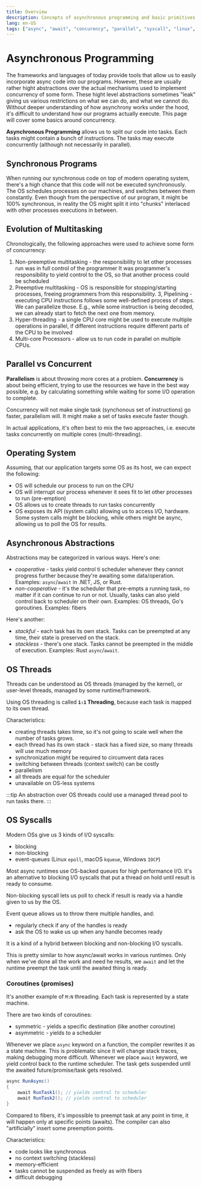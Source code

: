 ```yaml
---
title: Overview
description: Concepts of asynchronous programming and basic primitives used by runtimes
lang: en-US
tags: ["async", "await", "concurency", "parallel", "syscall", "linux", "multitasking", "programming"]
---
```



# Asynchronous Programming

The frameworks and languages of today provide
tools that allow us to easily incorporate async
code into our programs. However, these are usually
rather hight abstractions over the actual mechanisms
used to implement concurrency of some form. These 
hight level abstractions sometimes "leak" giving
us various restrictions on what we can do, and what
we cannot do. Without deeper understanding of how
asynchrony works under the hood, it's difficult
to understand how our programs actually execute.
This page will cover some basics around concurrency.

**Asynchronous Programming** allows us to split
our code into tasks. Each tasks might contain
a bunch of instructions. The tasks may execute 
concurrently (although not necessarily in parallel).

## Synchronous Programs

When running our synchronous code on top of modern operating system,
there's a high chance that this code will not be 
executed synchronously. The OS schedules processes
on our machines, and switches between them constantly.
Even though from the perspective of our program, it might
be 100% synchronous, in reality the OS might split
it into "chunks" interlaced with other processes
executions in between.

## Evolution of Multitasking

Chronologically, the following approaches were used
to achieve some form of concurrency:

1. Non-preemptive multitasking - the responsibility
to let other processes run was in full control of the programmer
It was programmer's responsibility to yield control
to the OS, so that another process could be scheduled
2. Preemptive multitasking - OS is responsible for 
stopping/starting processes, freeing programmers
from this responsibility.
3, Pipelining - executing CPU instructions follows
some well-defined process of steps. We can parallelize those.
E.g., while some instruction is being decoded, we can already
start to fetch the next one from memory.
3. Hyper-threading - a single CPU core might be used
to execute multiple operations in parallel, if different
instructions require different parts of the CPU to 
be involved
3. Multi-core Processors - allow us to run
code in parallel on multiple CPUs.

## Parallel vs Concurrent

**Parallelism** is about throwing more cores
at a problem.
**Concurrency** is about being efficient, trying
to use the resources we have in the best way possible,
e.g. by calculating something while waiting for
some I/O operation to complete.

Concurrency will not make single task (synchonous set of instructions)
go faster, parallelism will. It might make a set of tasks
execute faster though.

In actual applications, it's often best to mix the 
two approaches, i.e. execute tasks concurrently on multiple
cores (multi-threading).

## Operating System

Assuming, that our application targets some OS as its host,
we can expect the following:

- OS will schedule our process to run on the CPU
- OS will interrupt our process whenever it sees fit to let other
  processes to run (pre-emption)
- OS allows us to create threads to run tasks concurrently
- OS exposes its API (system calls) allowing us
  to access I/O, hardware. Some system calls might be 
  blocking, while others might be async, allowing us to
  poll the OS for results.

## Asynchronous Abstractions

Abstractions may be categorized in various ways.
Here's one:

- *cooperative* - tasks yield control ti scheduler whenever
  they cannot progress further because they're awaiting
  some data/operation. Examples: `async`/`await` in .NET, JS, or Rust.
- *non-cooperative* - it's the scheduler that pre-empts a running
  task, no matter if it can continue to run or not. Usually, 
  tasks can also yield control back to scheduler on their own.
  Examples: OS threads, Go's goroutines. Examples: fibers

Here's another:

- *stackful* - each task has its own stack. Tasks can be preempted
  at any time, their state is preserved on the stack.
- *stackless* - there's one stack. Tasks cannot be preempted in the middle
  of execution. Examples: Rust `async`/`await`.

## OS Threads

Threads can be understood as OS threads (managed by the kernel),
or user-level threads, managed by some runtime/framework.

Using OS threading is called **`1:1` Threading**, because each task
is mapped to its own thread.

Characteristics:

- creating threads
  takes time, so it's not going to scale well
  when the number of tasks grows.
- each thread has its own stack - stack has
  a fixed size, so many threads will use much memory
- synchronization might be required to circumvent
  data races
- switching between threads (context switch) can be costly
- parallelism
- all threads are equal for the scheduler
- unavailable on OS-less systems

:::tip
An abstraction over OS threads could use a 
managed thread pool to run tasks there.
:::

## OS Syscalls

Modern OSs give us 3 kinds of I/O syscalls:

- blocking
- non-blocking
- event-queues (Linux `epoll`, macOS `kqueue`, Windows `IOCP`)

Most async runtimes use OS-backed queues
for high performance I/O. It's an alternative
to blocking I/O syscalls that put a thread
on hold until result is ready to consume.

Non-blocking syscall lets us poll
to check if result is ready via a handle given to us
by the OS.

Event queue allows us to throw there multiple handles,
and:

- regularly check if any of the handles is ready
- ask the OS to wake us up when any handle becomes ready

It is a kind of a hybrid between blocking and non-blocking I/O syscalls.

This is pretty similar to how async/await works in various runtimes.
Only when we've done all the work and need he results, we `await` and 
let the runtime preempt the task until the awaited
thing is ready.

### Coroutines (promises)

It's another example of `M:N` threading. Each task is
represented by a state machine.

There are two kinds of coroutines:

- symmetric - yields a specific destination (like another 
  coroutine)
- asymmetric - yields to a scheduler

Whenever we place `async` keyword on a function, the 
compiler rewrites it as a state machine. This is problematic
since it will change stack traces, making debugging
more difficult.
Whenever we place `await` keyword, we yield control back
to the runtime scheduler. The task gets suspended
until the awaited future/promise/task gets resolved.

```cs
async RunAsync()
{
    await RunTask1(); // yields control to scheduler
    await RunTask2(); // yields control to scheduler
}
```

Compared to fibers, it's impossible to preempt task
at any point in time, it will happen only at specific points (awaits).
The compiler can also "artificially" insert some preemption points.

Characteristics:

- code looks like synchronous
- no context switching (stackless)
- memory-efficient
- tasks cannot be suspended as freely as with fibers
- difficult debugging
